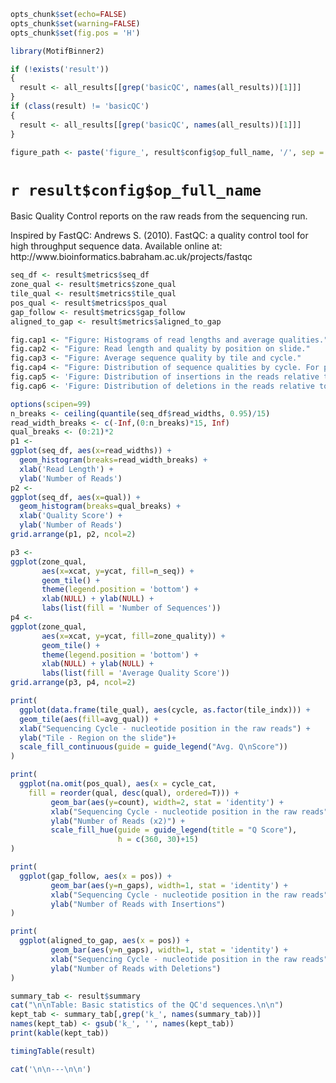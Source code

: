 ```r
opts_chunk$set(echo=FALSE)
opts_chunk$set(warning=FALSE)
opts_chunk$set(fig.pos = 'H')

library(MotifBinner2)

if (!exists('result'))
{
  result <- all_results[[grep('basicQC', names(all_results))[1]]]
}
if (class(result) != 'basicQC')
{
  result <- all_results[[grep('basicQC', names(all_results))[1]]]
}

figure_path <- paste('figure_', result$config$op_full_name, '/', sep = '')
```

# `r result$config$op_full_name`

Basic Quality Control reports on the raw reads from the sequencing run.

Inspired by FastQC: 
Andrews S. (2010). FastQC: a quality control tool for high throughput sequence data. Available online at: http://www.bioinformatics.babraham.ac.uk/projects/fastqc

```r
seq_df <- result$metrics$seq_df
zone_qual <- result$metrics$zone_qual
tile_qual <- result$metrics$tile_qual
pos_qual <- result$metrics$pos_qual
gap_follow <- result$metrics$gap_follow
aligned_to_gap <- result$metrics$aligned_to_gap

fig.cap1 <- "Figure: Histograms of read lengths and average qualities."
fig.cap2 <- "Figure: Read length and quality by position on slide."
fig.cap3 <- "Figure: Average sequence quality by tile and cycle."
fig.cap4 <- "Figure: Distribution of sequence qualities by cycle. For plotting reasons, cycles are grouped into bins of size two. This means that y-axis is double the range it would be if each cycle was plotted independently. Also, cycles 300 and 301 (250 and 251) are grouped together and since the max length is 300 (250), the final bar is expected to be half the height of the bar immediately preceeding it."
fig.cap5 <- 'Figure: Distribution of insertions in the reads relative to the profile used for mapping.'
fig.cap6 <- 'Figure: Distribution of deletions in the reads relative to the profile used for mapping.'
```

```r
options(scipen=99)
n_breaks <- ceiling(quantile(seq_df$read_widths, 0.95)/15)
read_width_breaks <- c(-Inf,(0:n_breaks)*15, Inf)
qual_breaks <- (0:21)*2
p1 <- 
ggplot(seq_df, aes(x=read_widths)) + 
  geom_histogram(breaks=read_width_breaks) +
  xlab('Read Length') +
  ylab('Number of Reads')
p2 <- 
ggplot(seq_df, aes(x=qual)) + 
  geom_histogram(breaks=qual_breaks) +
  xlab('Quality Score') +
  ylab('Number of Reads')
grid.arrange(p1, p2, ncol=2)
```

```r
p3 <-
ggplot(zone_qual,
       aes(x=xcat, y=ycat, fill=n_seq)) + 
       geom_tile() + 
       theme(legend.position = 'bottom') +
       xlab(NULL) + ylab(NULL) +
       labs(list(fill = 'Number of Sequences'))
p4 <-
ggplot(zone_qual,
       aes(x=xcat, y=ycat, fill=zone_quality)) + 
       geom_tile() + 
       theme(legend.position = 'bottom') +
       xlab(NULL) + ylab(NULL) +
       labs(list(fill = 'Average Quality Score'))
grid.arrange(p3, p4, ncol=2)
```

```r

print(
  ggplot(data.frame(tile_qual), aes(cycle, as.factor(tile_indx))) +
  geom_tile(aes(fill=avg_qual)) +
  xlab("Sequencing Cycle - nucleotide position in the raw reads") +
  ylab("Tile - Region on the slide")+
  scale_fill_continuous(guide = guide_legend("Avg. Q\nScore"))
)
```

```r
print(
  ggplot(na.omit(pos_qual), aes(x = cycle_cat, 
    fill = reorder(qual, desc(qual), ordered=T))) +
         geom_bar(aes(y=count), width=2, stat = 'identity') +
         xlab("Sequencing Cycle - nucleotide position in the raw reads") +
         ylab("Number of Reads (x2)") +
         scale_fill_hue(guide = guide_legend(title = "Q Score"),
                        h = c(360, 30)+15)
)
```

```r
print(
  ggplot(gap_follow, aes(x = pos)) +
         geom_bar(aes(y=n_gaps), width=1, stat = 'identity') +
         xlab("Sequencing Cycle - nucleotide position in the raw reads") +
         ylab("Number of Reads with Insertions")
)
```

```r
print(
  ggplot(aligned_to_gap, aes(x = pos)) +
         geom_bar(aes(y=n_gaps), width=1, stat = 'identity') +
         xlab("Sequencing Cycle - nucleotide position in the raw reads") +
         ylab("Number of Reads with Deletions")
)
```

```r
summary_tab <- result$summary
cat("\n\nTable: Basic statistics of the QC'd sequences.\n\n")
kept_tab <- summary_tab[,grep('k_', names(summary_tab))]
names(kept_tab) <- gsub('k_', '', names(kept_tab))
print(kable(kept_tab))

timingTable(result)
```

```r
cat('\n\n---\n\n')
```
